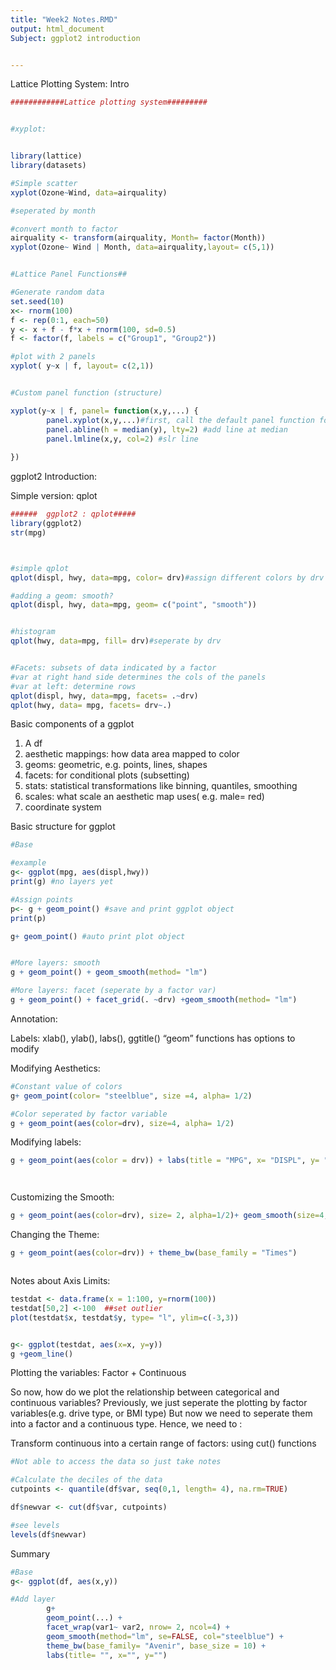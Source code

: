 ```yaml
---
title: "Week2 Notes.RMD"
output: html_document
Subject: ggplot2 introduction


---
```

Lattice Plotting System: Intro
```r

############Lattice plotting system#########


#xyplot:


library(lattice)
library(datasets)

#Simple scatter
xyplot(Ozone~Wind, data=airquality)

#seperated by month

#convert month to factor
airquality <- transform(airquality, Month= factor(Month))
xyplot(Ozone~ Wind | Month, data=airquality,layout= c(5,1))


#Lattice Panel Functions##

#Generate random data
set.seed(10)
x<- rnorm(100)
f <- rep(0:1, each=50)
y <- x + f - f*x + rnorm(100, sd=0.5)
f <- factor(f, labels = c("Group1", "Group2"))

#plot with 2 panels
xyplot( y~x | f, layout= c(2,1))


#Custom panel function (structure)

xyplot(y~x | f, panel= function(x,y,...) {
        panel.xyplot(x,y,...)#first, call the default panel function for xyplot
        panel.abline(h = median(y), lty=2) #add line at median
        panel.lmline(x,y, col=2) #slr line
        
}) 
```



ggplot2 Introduction:

Simple version: qplot
```r
######  ggplot2 : qplot#####
library(ggplot2)
str(mpg)



#simple qplot
qplot(displ, hwy, data=mpg, color= drv)#assign different colors by drv

#adding a geom: smooth?
qplot(displ, hwy, data=mpg, geom= c("point", "smooth"))


#histogram
qplot(hwy, data=mpg, fill= drv)#seperate by drv


#Facets: subsets of data indicated by a factor
#var at right hand side determines the cols of the panels
#var at left: determine rows
qplot(displ, hwy, data=mpg, facets= .~drv)
qplot(hwy, data= mpg, facets= drv~.)

```

Basic components of a ggplot

1. A df
2. aesthetic mappings: how data area mapped to color
3. geoms: geometric, e.g. points, lines, shapes
4. facets: for conditional plots (subsetting)
5. stats: statistical transformations like binning, quantiles, smoothing
6. scales: what scale an aesthetic map uses( e.g. male= red)
7. coordinate system


Basic structure for ggplot
```r
#Base

#example
g<- ggplot(mpg, aes(displ,hwy))
print(g) #no layers yet

#Assign points
p<- g + geom_point() #save and print ggplot object
print(p)

g+ geom_point() #auto print plot object


#More layers: smooth 
g + geom_point() + geom_smooth(method= "lm")

#More layers: facet (seperate by a factor var)
g + geom_point() + facet_grid(. ~drv) +geom_smooth(method= "lm")


```

Annotation:

Labels: xlab(), ylab(), labs(), ggtitle()
"geom" functions has options to modify

Modifying Aesthetics:
```r
#Constant value of colors
g+ geom_point(color= "steelblue", size =4, alpha= 1/2)

#Color seperated by factor variable
g + geom_point(aes(color=drv), size=4, alpha= 1/2)


```
Modifying labels:
```r
g + geom_point(aes(color = drv)) + labs(title = "MPG", x= "DISPL", y= "HWY")




```

Customizing the Smooth:
```r
g + geom_point(aes(color=drv), size= 2, alpha=1/2)+ geom_smooth(size=4, linetype = 3, method= "lm", se=FALSE)


```

Changing the Theme:
```r
g + geom_point(aes(color=drv)) + theme_bw(base_family = "Times")



```


Notes about Axis Limits:
```r
testdat <- data.frame(x = 1:100, y=rnorm(100))
testdat[50,2] <-100  ##set outlier
plot(testdat$x, testdat$y, type= "l", ylim=c(-3,3))


g<- ggplot(testdat, aes(x=x, y=y))
g +geom_line()


```
Plotting the variables: Factor + Continuous

So now, how do we plot the relationship between categorical and continuous variables?
Previously, we just seperate the plotting by factor variables(e.g. drive type, or BMI type)
But now we need to seperate them into a factor and a continuous type. Hence, we need to :

Transform continuous into a certain range of factors: using cut() functions


```r
#Not able to access the data so just take notes

#Calculate the deciles of the data
cutpoints <- quantile(df$var, seq(0,1, length= 4), na.rm=TRUE)

df$newvar <- cut(df$var, cutpoints)

#see levels
levels(df$newvar)


```

Summary
```r

#Base
g<- ggplot(df, aes(x,y))

#Add layer
        g+
        geom_point(...) +
        facet_wrap(var1~ var2, nrow= 2, ncol=4) +
        geom_smooth(method="lm", se=FALSE, col="steelblue") +
        theme_bw(base_family= "Avenir", base_size = 10) +
        labs(title= "", x="", y="")



```